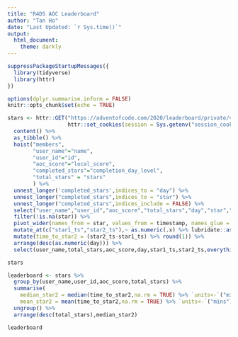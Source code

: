 ```yaml
---
title: "R4DS AOC Leaderboard"
author: "Tan Ho"
date: "Last Updated: `r Sys.time()`"
output: 
  html_document:
    theme: darkly
---
```


```r
suppressPackageStartupMessages({
  library(tidyverse)
  library(httr)
})

options(dplyr.summarise.inform = FALSE)
knitr::opts_chunk$set(echo = TRUE)
```

```r
stars <- httr::GET("https://adventofcode.com/2020/leaderboard/private/view/1032765.json",
                   httr::set_cookies(session = Sys.getenv("session_cookie"))) %>% 
  content() %>% 
  as_tibble() %>% 
  hoist("members",
        "user_name"="name",
        "user_id"="id",
        "aoc_score"="local_score",
        "completed_stars"="completion_day_level",
        "total_stars" = "stars"
        ) %>% 
  unnest_longer('completed_stars',indices_to = "day") %>% 
  unnest_longer("completed_stars",indices_to = "star") %>% 
  unnest_longer("completed_stars",indices_include = FALSE) %>% 
  select("user_name","user_id","aoc_score","total_stars","day","star","timestamp"="completed_stars") %>%
  filter(!is.na(star)) %>% 
  pivot_wider(names_from = star, values_from = timestamp, names_glue = "star{star}_ts") %>% 
  mutate_at(c("star1_ts","star2_ts"),~ as.numeric(.x) %>% lubridate::as_datetime(tz = "America/Toronto")) %>% 
  mutate(time_to_star2 = (star2_ts-star1_ts) %>% round(1)) %>% 
  arrange(desc(as.numeric(day))) %>% 
  select(user_name,total_stars,aoc_score,day,star1_ts,star2_ts,everything())

stars

leaderboard <- stars %>% 
  group_by(user_name,user_id,aoc_score,total_stars) %>% 
  summarise(
    median_star2 = median(time_to_star2,na.rm = TRUE) %>% `units<-`("mins") %>%  round(1),
    mean_star2 = mean(time_to_star2,na.rm = TRUE) %>% `units<-`("mins") %>% round(1)) %>% 
  ungroup() %>% 
  arrange(desc(total_stars),median_star2)

leaderboard
```

